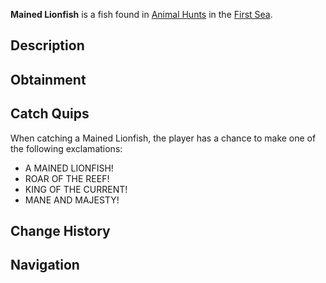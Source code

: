 {{FishInfobox
|image          = Mained Lionfish.png
|rarity         = Limited
|event          = Animal Hunt
|sea            = First Sea
|location       = [[Animals]]
|sublocation    = 
|sources        = Fishing Rod
|radar_location = 
|prog_speed     = -55
|xp             = 5000
|weather        = Clear
|time           = 
|season         = Summer
|bait           = Fish Head
|base_weight    = 450
|base_value     = 6500
|weight_range   = 300
|base_chance    = 10
|base_resil     = 10
}}
'''Mained Lionfish''' is a {{Rarity|Limited}} fish found in [[Animal Hunt]]s in the [[First Sea]].

== Description ==
{{Description|A regal fish with a fiery mane, ruling the coral depths.|Bestiary Entry}}

== Obtainment ==
{{Description|Its mane flares where the sun ignites the waves.|Bestiary Hint}}
{{Fish Availability|
Animal Hunt/First Sea
|top_rods      = 
Leviathan's Fang Rod\53476.95\311614.81;
Great Rod of Oscar\48041.09\207502.96;
Free Spirit Rod\47841.91\280036.73;
Astralhook Rod\43911.65\208613.28;
Krampus's Rod\43809.94\136138.25;
Buddy Bond Rod\28506.52\125376.74;
Magma Rod\42686.61\129106.32;
Firefly Rod\33284.98\249195.37;
Rapid Rod\31802.55\240818.35;
Wildflower Rod\32128.35\231901.74;
Lucky Rod\22348.65\137110.63;
Frog Rod\31537.86\218023.21;
Long Rod\22062.57\157844.96;
Ethereal Prism Rod\43794.55\209476.4;
Seraphic Rod\41593.89\212075.13;
No-Life Rod\40215.34\219846.88;
Trident Rod\38929.66\217781.47;
Rod Of The Forgotten Fang\37945.89\196483.38;
Challenger's Rod\36741.1\203071.33;
Blazebringer Rod\33662.98\188652.38;
Rod Of The Exalted One\33525.97\166481.28;
Rod Of The Depths\32921.24\172996.21;
Zeus Rod\31374.48\175827.32;
Verdant Shear Rod\30888.57\177621.76;
Depthseeker Rod\28672.44\166337.82;
Avalanche Rod\25320.09\147413.49;
Volcanic Rod\24498.07\137290.88;
Steady Rod\7948.77\49227.49
|recommended   = Ethereal Prism Rod
}}

== Catch Quips ==
When catching a Mained Lionfish, the player has a chance to make one of the following exclamations:
* A MAINED LIONFISH!
* ROAR OF THE REEF!
* KING OF THE CURRENT!
* MANE AND MAJESTY!

== Change History ==
{{Change History|{{subst:Current Version}}}}

== Navigation ==
{{Fish Navbox|Animals}}